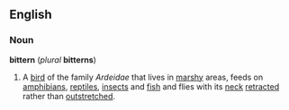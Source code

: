 ==English==
===Noun===
'''bittern''' (''plural'' '''bitterns''')

#A [[bird]] of the family ''Ardeidae'' that lives in [[marshy]] areas, feeds on [[amphibian]]s, [[reptile]]s, [[insect]]s and [[fish]] and flies with its [[neck]] [[retract]]ed rather than [[outstretched]].